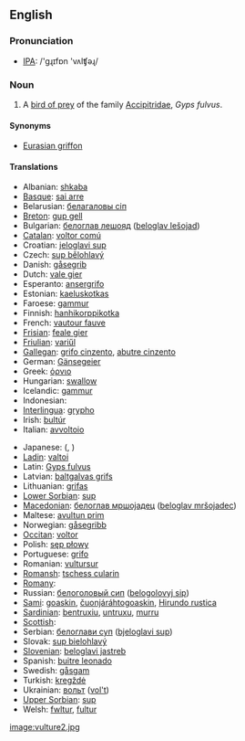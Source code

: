 {{wikipedia}}
==English==

===Pronunciation===
*[[w:IPA|IPA]]: /'gɻɪfɒn 'vʌlʧəɻ/

===Noun===
{{en-noun|sg=[[griffon]] [[vulture]]}}

# A [[bird of prey]] of the family [[Accipitridae]], ''Gyps fulvus''.

====Synonyms====
*[[Eurasian griffon]]

====Translations====
{{top}}
*Albanian: [[shkaba]]
*[[Basque]]: [[sai arre]]
*Belarusian: [[белагаловы сіп]]
*[[Breton]]: [[gup gell]]
*Bulgarian: [[белоглав лешояд]] ([[beloglav lešojad]])
*[[Catalan]]: [[voltor comú]]
*Croatian: [[jeloglavi sup]]
*Czech: [[sup bělohlavý]]
*Danish: [[gåsegrib]]
*Dutch: [[vale gier]] {{m}}
*Esperanto: [[ansergrifo]]
*Estonian: [[kaeluskotkas]]
*Faroese: [[gammur]]
*Finnish: [[hanhikorppikotka]]
*French: [[vautour fauve]] {{m}}
*[[Frisian]]: [[feale gier]]
*[[Friulian]]: [[variűl]]
*[[Gallegan]]: [[grifo cinzento]], [[abutre cinzento]]
*German: [[Gänsegeier]] {{m}}
*Greek: [[όρνιο]] '' ''
*Hungarian: [[swallow]]
*Icelandic: [[gammur]]
*Indonesian: [[]]
*[[Interlingua]]: [[grypho]] {{m}}
*Irish: [[bultúr]]
*Italian: [[avvoltoio]] '' ''
{{mid}}
*Japanese: [[]] ([[]], )
*[[Ladin]]: [[valtoi]]
*Latin: [[Gyps fulvus]]
*Latvian: [[baltgalvas grifs]]
*Lithuanian: [[grifas]]
*[[Lower Sorbian]]: [[sup]]
*[[Macedonian]]: [[белоглав мршоjадец]] ([[beloglav mršojadec]])
*Maltese: [[avultun prim]]
*Norwegian: [[gåsegribb]]
*[[Occitan]]: [[voltor]]
*Polish: [[sęp płowy]] '' ''
*Portuguese: [[grifo]] {{m}}
*Romanian: [[vultursur]]
*[[Romansh]]: [[tschess cularin]]
*[[Romany]]: [[]]
*Russian: [[белоголовый сип]] ([[belogolovyj sip]]) '' ''
*[[Sami]]: [[goaskin]], [[čuonjáráhtogoaskin]], [[Hirundo rustica]]
*[[Sardinian]]: [[bentruxiu]], [[untruxu]], [[murru]]
*[[Scottish]]: [[]]
*Serbian: [[белоглави суп]] ([[bjeloglavi sup]])
*Slovak: [[sup bielohlavý]]
*[[Slovenian]]: [[beloglavi jastreb]]
*Spanish: [[buitre leonado]] {{m}}
*Swedish: [[gåsgam]]
*Turkish: [[kregždė]]
*Ukrainian: [[вольт]] ([[vol't]])
*[[Upper Sorbian]]: [[sup]]
*Welsh: [[fwltur]], [[fultur]]
{{bottom}}

[[image:vulture2.jpg]]